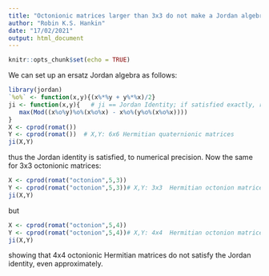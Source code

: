 ```yaml
---
title: "Octonionic matrices larger than 3x3 do not make a Jordan algebra"
author: "Robin K.S. Hankin"
date: "17/02/2021"
output: html_document
---
```


```r
knitr::opts_chunk$set(echo = TRUE)
```

We can set up an ersatz Jordan algebra as follows:

```r
library(jordan)
`%o%` <- function(x,y){(x%*%y + y%*%x)/2}
ji <- function(x,y){   # ji == Jordan Identity; if satisfied exactly, return 0
   max(Mod((x%o%y)%o%(x%o%x) - x%o%(y%o%(x%o%x))))
}
X <- cprod(romat())
Y <- cprod(romat())  # X,Y: 6x6 Hermitian quaternionic matrices
ji(X,Y)
``` 

thus the Jordan identity is satisfied, to numerical precision.  Now
the same for 3x3 octonionic matrices:

```r
X <- cprod(romat("octonion",5,3))
Y <- cprod(romat("octonion",5,3))# X,Y: 3x3  Hermitian octonion matrices
ji(X,Y)
```

but
```r
X <- cprod(romat("octonion",5,4))
Y <- cprod(romat("octonion",5,4))# X,Y: 4x4  Hermitian octonion matrices
ji(X,Y)
```

showing that 4x4 octonionic Hermitian matrices do not satisfy the
Jordan identity, even approximately.